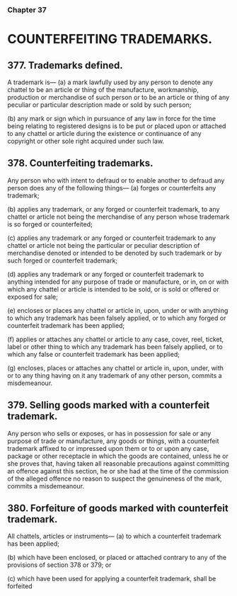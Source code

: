### Chapter 37

# COUNTERFEITING TRADEMARKS.

## 377. Trademarks defined.
A trademark is—
(a) a mark lawfully used by any person to denote any chattel to be an
article or thing of the manufacture, workmanship, production or
merchandise of such person or to be an article or thing of any
peculiar or particular description made or sold by such person;

(b) any mark or sign which in pursuance of any law in force for the
time being relating to registered designs is to be put or placed
upon or attached to any chattel or article during the existence or
continuance of any copyright or other sole right acquired under
such law.

## 378. Counterfeiting trademarks.
Any person who with intent to defraud or to enable another to defraud any
person does any of the following things—
(a) forges or counterfeits any trademark;

(b) applies any trademark, or any forged or counterfeit trademark, to
any chattel or article not being the merchandise of any person
whose trademark is so forged or counterfeited;

(c) applies any trademark or any forged or counterfeit trademark to
any chattel or article not being the particular or peculiar
description of merchandise denoted or intended to be denoted by
such trademark or by such forged or counterfeit trademark;

(d) applies any trademark or any forged or counterfeit trademark to
anything intended for any purpose of trade or manufacture, or in,
on or with which any chattel or article is intended to be sold, or
is sold or offered or exposed for sale;

(e) encloses or places any chattel or article in, upon, under or with
anything to which any trademark has been falsely applied, or to
which any forged or counterfeit trademark has been applied;

(f) applies or attaches any chattel or article to any case, cover, reel,
ticket, label or other thing to which any trademark has been
falsely applied, or to which any false or counterfeit trademark has
been applied;

(g) encloses, places or attaches any chattel or article in, upon, under,
with or to any thing having on it any trademark of any other
person,
commits a misdemeanour.

## 379. Selling goods marked with a counterfeit trademark.
Any person who sells or exposes, or has in possession for sale or any purpose
of trade or manufacture, any goods or things, with a counterfeit trademark
affixed to or impressed upon them or to or upon any case, package or other
receptacle in which the goods are contained, unless he or she proves that,
having taken all reasonable precautions against committing an offence
against this section, he or she had at the time of the commission of the
alleged offence no reason to suspect the genuineness of the mark, commits
a misdemeanour.

## 380. Forfeiture of goods marked with counterfeit trademark.
All chattels, articles or instruments—
(a) to which a counterfeit trademark has been applied; 

(b) which have been enclosed, or placed or attached contrary to any
of the provisions of section 378 or 379; or

(c) which have been used for applying a counterfeit trademark,
shall be forfeited